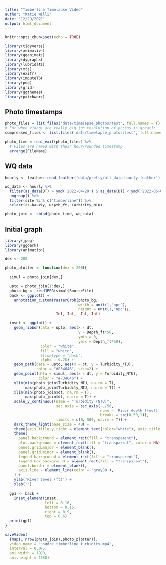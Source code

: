 ```yaml
---
title: "Timberline Timelapse Video"
author: "Katie Willi"
date: "12/29/2022"
output: html_document
---
```


```r

knitr::opts_chunk$set(echo = TRUE)

library(tidyverse)
library(animation)
library(gganimate)
library(dygraphs)
library(lubridate)
library(xts)
library(exifr)
library(imputeTS)
library(png)
library(grid)
library(ggthemes)
library(patchwork)
```

## Photo timestamps
```r
photo_files = list.files('data/timelapse_photos/test', full.names = T)
# For when videos are really big (or resolution of photos is great):
compressed_files <- list.files('data/timelapse_photos/test', full.names = T)

photo_time = read_exif(photo_files) %>%
  # Files are named with their hour-rounded timestamp
  arrange(FileName)
```

## WQ data
```r
hourly <- feather::read_feather('data/pretty/all_data_hourly.feather')

wq_data <- hourly %>% 
  filter(as_date(DT) > ymd('2022-04-20') & as_date(DT) < ymd('2022-05-02')) %>%
  ungroup() %>%
  filter(site %in% c("timberline")) %>%
  select(dt=hourly, Depth_ft, Turbidity_NTU) 

photo_join <- cbind(photo_time, wq_data)
```

## Initial graph

```r
library(jpeg)
library(ggdark)
library(animation)

dex <- 200

photo_plotter <- function(dex = 200){
  
  simul = photo_join[dex,]
  
  upto = photo_join[1:dex,]
  photo_bg <- readJPEG(simul$SourceFile)
  back <- ggplot() + 
    annotation_custom(rasterGrob(photo_bg, 
                                 width = unit(1,"npc"), 
                                 height = unit(1,"npc")), 
                      -Inf, Inf, -Inf, Inf) 
  
  inset <- ggplot() + 
    geom_ribbon(data = upto, aes(x = dt, 
                                 y = Depth_ft*50,
                                 ymin = 0, 
                                 ymax = Depth_ft*50), 
                color = "white", 
                fill = "white", 
                #linetype = "dash", 
                alpha = 0.75) +
    geom_path(data = upto, aes(x = dt, y = Turbidity_NTU), 
              color = "#F34646", size=2) +
    geom_point(data = simul, aes(x = dt, y = Turbidity_NTU), 
               color = "#F34646") +
    ylim(min(photo_join$Turbidity_NTU, na.rm = T),
         max(photo_join$Turbidity_NTU, na.rm = T)) + 
    xlim(min(photo_join$dt, na.rm = T),
         max(photo_join$dt, na.rm = T)) + 
    scale_y_continuous(name = "Turbidity (NTU)",
                       sec.axis = sec_axis(~./50,
                                           name = 'River depth (feet)',
                                           breaks = seq(0,50,1)),
                       limits = c(0, 500, na.rm = T)) +
    dark_theme_light(base_size = 40) +  
    theme(axis.title.y.right = element_text(color="white"), axis.title.y.left = element_text(color="#F34646")) +
    theme(
      panel.background = element_rect(fill = "transparent"), 
      plot.background = element_rect(fill = "transparent", color = NA), 
      panel.grid.major = element_blank(),
      panel.grid.minor = element_blank(), 
      legend.background = element_rect(fill = "transparent"),
      legend.box.background = element_rect(fill = "transparent"),
      panel.border = element_blank(),
      axis.line = element_line(color = 'gray80'),
    ) + 
    ylab('River level (ft)') + 
    xlab('')
  
  gp1 <- back + 
    inset_element(inset,
                  left = 0.16,
                  bottom = 0.15,
                  right = 0.9,
                  top = 0.6)
  print(gp1)
}

saveVideo(
  {map(1:nrow(photo_join),photo_plotter)},
  video.name = 'poudre_timberline_turbidity.mp4',
  interval = 0.075,
  ani.width = 1920,
  ani.height = 1080)
```

